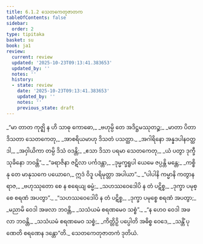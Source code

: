 ```yaml
---
title: 6.1.2 သေတကေတုဇာတက
tableOfContents: false
sidebar:
  order: 2
type: tipitaka
basket: su
book: ja1
review:
  current: review
  updated: '2025-10-23T09:13:41.383653'
  updated_by: ''
  notes: ''
  history:
  - state: review
    date: '2025-10-23T09:13:41.383653'
    updated_by: ''
    notes: ''
    previous_state: draft
---
```



<ReviewStatus review={frontmatter.review} showDetails={true} />

<HypothesisAnnotation frontmatter={frontmatter} />

<DynamicBreadcrumb />

<Division number="8" book="ja1" e="ch" v="22" p="137">

<Paragraph number="1326" type="verses" book="ja1">
_“မာ တာတ ကုဇ္ဈိ န ဟိ သာဓု ကောဓော,_  
_ဗဟုမ္ပိ တေ အဒိဋ္ဌမဿုတဉ္စ;_  
_မာတာ ပိတာ ဒိသတာ သေတကေတု,_  
_အာစရိယမာဟု ဒိသတံ ပသတ္ထာ._  

</Paragraph>

</Division>
<Division number="9" book="ja1" e="ch" v="22" p="138">

<Paragraph number="1327" type="verses" book="ja1">
_အဂါရိနော အန္နဒပါနဝတ္ထဒါ,_  
_အဝှါယိကာ တမ္ပိ ဒိသံ ဝဒန္တိ;_  
_ဧသာ ဒိသာ ပရမာ သေတကေတု,_  
_ယံ ပတွာ ဒုက္ခီ သုခိနော ဘဝန္တိ”._  

</Paragraph>

</Division>
<Division number="10" book="ja1" e="ch" v="22" p="138">

<Paragraph number="1328" type="verses" book="ja1">
_“ခရာဇိနာ ဇဋိလာ ပင်္ကဒန္တာ,_  
_ဒုမ္မက္ခရူပါ ယေမေ ဇပ္ပန္တိ မန္တေ;_  
_ကစ္စိ နု တေ မာနုသကေ ပယောဂေ,_  
ဣဒံ ဝိဒူ ပရိမုတ္တာ အပါယာ”._  

</Paragraph>

</Division>
<Division number="11" book="ja1" e="ch" v="22" p="138">

<Paragraph number="1329" type="verses" book="ja1">
_“ပါပါနိ ကမ္မာနိ ကတွာန ရာဇ,_  
_ဗဟုဿုတော စေ န စရေယျ ဓမ္မံ;_  
_သဟဿဝေဒေါပိ န တံ ပဋိစ္စ,_  
_ဒုက္ခာ ပမုစ္စေ စရဏံ အပတွာ”._  

</Paragraph>

</Division>
<Division number="12" book="ja1" e="ch" v="22" p="138">

<Paragraph number="1330" type="verses" book="ja1">
_“သဟဿဝေဒေါပိ န တံ ပဋိစ္စ,_  
_ဒုက္ခာ ပမုစ္စေ စရဏံ အပတွာ;_  
_မညာမိ ဝေဒါ အဖလာ ဘဝန္တိ,_  
_သသံယမံ စရဏမေဝ သစ္စံ”._  

</Paragraph>

</Division>
<Division number="13" book="ja1" e="ch" v="22" p="138">

<Paragraph number="1331" type="verses" book="ja1">
_“န ဟေဝ ဝေဒါ အဖလာ ဘဝန္တိ,_  
_သသံယမံ စရဏမေဝ သစ္စံ;_  
_ကိတ္တိဉှိ ပပ္ပေါတိ အဓိစ္စ ဝေဒေ,_  
_သန္တိံ ပုဏေတိ စရဏေန ဒန္တော”တိ._  


</Paragraph>
</Division>

<Paragraph number="1332" type="center" book="ja1">
သေတကေတုဇာတကံ ဒုတိယံ.
</Paragraph>